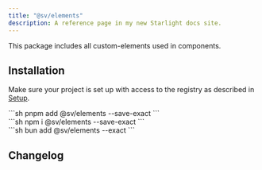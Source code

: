 ```yaml
---
title: "@sv/elements"
description: A reference page in my new Starlight docs site.
---
```



This package includes all custom-elements used in components.


<Pills>
  <Lit />
</Pills>

## Installation

Make sure your project is set up with access to the registry as described in [Setup](/sv-frontend-library/mono/setup).

<Command>
  <div slot="pnpm">
    ```sh
    pnpm add @sv/elements --save-exact
    ```
  </div>
  <div slot="npm">
    ```sh
    npm i @sv/elements --save-exact
    ```
  </div>
  <div slot="bun">
    ```sh
    bun add @sv/elements --exact
    ```
  </div>
</Command>

## Changelog

<Changelog package="elements" />
